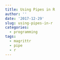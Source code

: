 ```yaml
---
title: Using Pipes in R
author: ''
date: '2017-12-29'
slug: using-pipes-in-r
categories:
  - programming
tags:
  - magrittr
  - pipe
  - r
---
```


